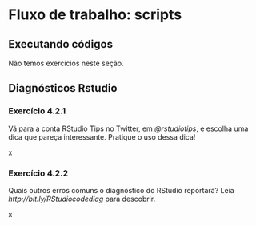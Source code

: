 # Fluxo de trabalho: scripts

## Executando códigos

Não temos exercícios neste seção.

## Diagnósticos Rstudio

### Exercício 4.2.1 {- #exr4-2-1}

::: {.enunciado}
Vá para a conta RStudio Tips no Twitter, em *@rstudiotips*, e escolha uma dica que pareça interessante. Pratique o uso dessa dica!
:::

:::{.solution}
x
:::


### Exercício 4.2.2 {- #exr4-2-2}

::: {.enunciado}
Quais outros erros comuns o diagnóstico do RStudio reportará? Leia *http://bit.ly/RStudiocodediag* para descobrir.
:::

:::{.solution}
x
:::
